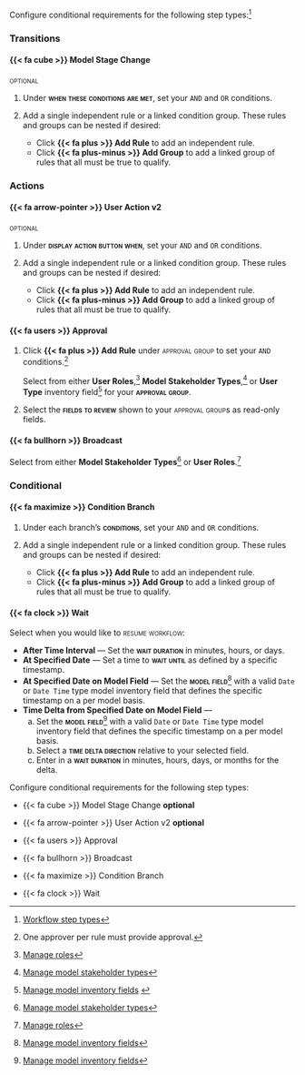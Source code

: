 :::: {.content-visible unless-format="revealjs"}
Configure conditional requirements for the following step types:^[[Workflow step types](/guide/workflows/setting-up-workflows.qmd#workflow-step-types)]

::: {.panel-tabset}
### Transitions

#### {{< fa cube >}} Model Stage Change

[optional]{.smallcaps .pink}

1. Under **[when these conditions are met]{.smallcaps}**, set your `AND` and `OR` conditions.
2. Add a single independent rule or a linked condition group. These rules and groups can be nested if desired:

    - Click **{{< fa plus >}} Add Rule** to add an independent rule.
    - Click **{{< fa plus-minus >}} Add Group** to add a linked group of rules that all must be true to qualify.

### Actions

#### {{< fa arrow-pointer >}} User Action v2

[optional]{.smallcaps .pink}

1. Under **[display action button when]{.smallcaps}**, set your `AND` and `OR` conditions.
2. Add a single independent rule or a linked condition group. These rules and groups can be nested if desired:

    - Click **{{< fa plus >}} Add Rule** to add an independent rule.
    - Click **{{< fa plus-minus >}} Add Group** to add a linked group of rules that all must be true to qualify.

#### {{< fa users >}} Approval

1. Click **{{< fa plus >}} Add Rule** under [approval group]{.smallcaps} to set your `AND` conditions.^[One approver per rule must provide approval.]

    Select from either **User Roles**,^[[Manage roles](/guide/configuration/manage-roles.qmd)] **Model Stakeholder Types**,^[[Manage model stakeholder types](/guide/configuration/manage-model-stakeholder-types.qmd)] or **User Type** inventory field^[[Manage model inventory fields](/guide/model-inventory/manage-model-inventory-fields.qmd#inventory-field-types)
    ] for your **[approval group]{.smallcaps}**.

2. Select the **[fields to review]{.smallcaps}** shown to your [approval group]{.smallcaps}s as read-only fields.

<!-- - Under **[threshold]{.smallcaps}**, set the minimum percentage of approvers required for the resource to be approved. -->

#### {{< fa bullhorn >}} Broadcast

Select from either **Model Stakeholder Types**^[[Manage model stakeholder types](/guide/configuration/manage-model-stakeholder-types.qmd)] or **User Roles**.^[[Manage roles](/guide/configuration/manage-roles.qmd)]

### Conditional

#### {{< fa maximize >}} Condition Branch

1. Under each branch's **[conditions]{.smallcaps}**, set your `AND` and `OR` conditions.
2. Add a single independent rule or a linked condition group. These rules and groups can be nested if desired:

    - Click **{{< fa plus >}} Add Rule** to add an independent rule.
    - Click **{{< fa plus-minus >}} Add Group** to add a linked group of rules that all must be true to qualify.

#### {{< fa clock >}} Wait

Select when you would like to [resume workflow:]{.smallcaps}

- **After Time Interval** — Set the **[wait duration]{.smallcaps}** in minutes, hours, or days.
- **At Specified Date** — Set a time to **[wait until]{.smallcaps}** as defined by a specific timestamp.
- **At Specified Date on Model Field** — Set the **[model field]{.smallcaps}**^[[Manage model inventory fields](/guide/model-inventory/manage-model-inventory-fields.qmd#inventory-field-types)] with a valid `Date` or `Date Time` type model inventory field that defines the specific timestamp on a per model basis.
- **Time Delta from Specified Date on Model Field** —
    a. Set the **[model field]{.smallcaps}**^[[Manage model inventory fields](/guide/model-inventory/manage-model-inventory-fields.qmd#inventory-field-types)] with a valid `Date` or `Date Time` type model inventory field that defines the specific timestamp on a per model basis.
    b. Select a **[time delta direction]{.smallcaps}** relative to your selected field.
    c. Enter in a **[wait duration]{.smallcaps}** in minutes, hours, days, or months for the delta.

:::

::::



:::: {.content-hidden unless-format="revealjs"}
Configure conditional requirements for the following step types:

- {{< fa cube >}} Model Stage Change **[optional]{.smallercaps}**

- {{< fa arrow-pointer >}} User Action v2 **[optional]{.smallercaps}**

- {{< fa users >}} Approval

- {{< fa bullhorn >}} Broadcast

- {{< fa maximize >}} Condition Branch

- {{< fa clock >}} Wait

::::